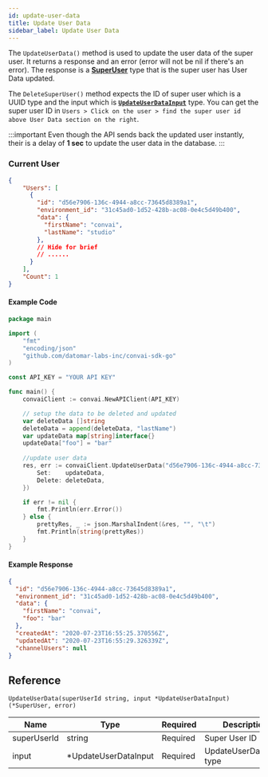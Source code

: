 ```yaml
---
id: update-user-data
title: Update User Data
sidebar_label: Update User Data
---
```


The ```UpdateUserData()``` method is used to update the user data of the super user. It returns a response and an error (error will not be nil if there's an error). The response is a **[SuperUser]()** type that is the super user has User Data updated.

The ```DeleteSuperUser()``` method expects the ID of super user which is a UUID type and the input which is **[```UpdateUserDataInput```]()** type. You can get the super user ID in ```Users > Click on the user > find the super user id above User Data section on the right```.

:::important
Even though the API sends back the updated user instantly, their is a delay of **1 sec** to update the user data in the database.
:::

### Current User
```json
{
    "Users": [
      {
        "id": "d56e7906-136c-4944-a8cc-73645d8389a1",
        "environment_id": "31c45ad0-1d52-428b-ac08-0e4c5d49b400",
        "data": {
          "firstName": "convai",
          "lastName": "studio"
        },
        // Hide for brief
        // ......
      }
    ],
    "Count": 1
}
```

#### Example Code
```go
package main

import (
    "fmt"
    "encoding/json"
    "github.com/datomar-labs-inc/convai-sdk-go"
)

const API_KEY = "YOUR API KEY"

func main() {
    convaiClient := convai.NewAPIClient(API_KEY)

	// setup the data to be deleted and updated
	var deleteData []string
	deleteData = append(deleteData, "lastName")
	var updateData map[string]interface{}
    updateData["foo"] = "bar"
    
    //update user data
	res, err := convaiClient.UpdateUserData("d56e7906-136c-4944-a8cc-73645d8389a1",&convai.UpdateUserDataInput{
		Set:    updateData,
		Delete: deleteData,
	})

	if err != nil {
		fmt.Println(err.Error())
	} else {
		prettyRes, _ := json.MarshalIndent(&res, "", "\t")
		fmt.Println(string(prettyRes))
	}
}
```

#### Example Response
```json
{
  "id": "d56e7906-136c-4944-a8cc-73645d8389a1",
  "environment_id": "31c45ad0-1d52-428b-ac08-0e4c5d49b400",
  "data": {
    "firstName": "convai",
    "foo": "bar"
  },
  "createdAt": "2020-07-23T16:55:25.370556Z",
  "updatedAt": "2020-07-23T16:55:29.326339Z",
  "channelUsers": null
}
```

## Reference
```UpdateUserData(superUserId string, input *UpdateUserDataInput) (*SuperUser, error)```

| Name  | Type             | Required | Description          |
|-------|------------------|----------|----------------------|
| superUserId | string     | Required | Super User ID |
| input | \*UpdateUserDataInput | Required | UpdateUserDataInput type |